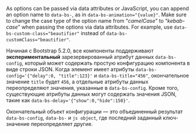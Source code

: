 As options can be passed via data attributes or JavaScript, you can append an option name to `data-bs-`, as in `data-bs-animation="{value}"`. Make sure to change the case type of the option name from “_camelCase_” to “_kebab-case_” when passing the options via data attributes. For example, use `data-bs-custom-class="beautifier"` instead of `data-bs-customClass="beautifier"`.

Начиная с Bootstrap 5.2.0, все компоненты поддерживают **экспериментальный** зарезервированный атрибут данных `data-bs-config`, который может содержать простую конфигурацию компонента в виде строки JSON. Когда элемент имеет атрибуты `data-bs-config='{"delay":0, "title":123}'` и `data-bs-title="456"`, окончательное значение `title` будет `456`, а отдельные атрибуты данных переопределяют значения, указанные в `data-bs-config`. Кроме того, существующие атрибуты данных могут содержать значения JSON, такие как `data-bs-delay='{"show":0,"hide":150}'`.

Окончательный объект конфигурации — это объединенный результат `data-bs-config`, `data-bs-` и `js object`, где последний заданный ключ-значение переопределяет другие.
